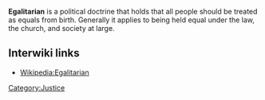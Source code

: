 {{Stub}}

'''Egalitarian''' is a political doctrine that holds that all people should be treated as equals from birth. Generally it applies to being held equal under the law, the church, and society at large.

== Interwiki links ==

* [[Wikipedia:Egalitarian]]

[[Category:Justice]]